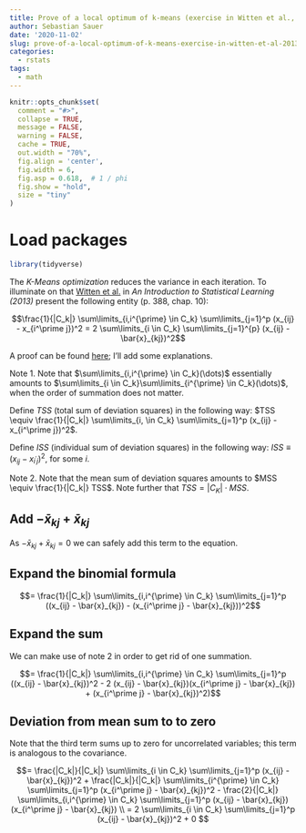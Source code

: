 ```yaml
---
title: Prove of a local optimum of k-means (exercise in Witten et al., 2013)
author: Sebastian Sauer
date: '2020-11-02'
slug: prove-of-a-local-optimum-of-k-means-exercise-in-witten-et-al-2013
categories:
  - rstats
tags:
  - math
---
```




```r
knitr::opts_chunk$set(
  comment = "#>",
  collapse = TRUE,
  message = FALSE,
  warning = FALSE,
  cache = TRUE,
  out.width = "70%",
  fig.align = 'center',
  fig.width = 6,
  fig.asp = 0.618,  # 1 / phi
  fig.show = "hold",
  size = "tiny"
)
```



# Load packages

```r
library(tidyverse)
```


The *K-Means optimization* reduces the variance in each iteration. To illuminate on that [Witten et al.](http://faculty.marshall.usc.edu/gareth-james/ISL/) in *An Introduction to Statistical Learning (2013)* present the following entity (p. 388, chap. 10):



$$\frac{1}{|C_k|} \sum\limits_{i,i^{\prime} \in C_k} \sum\limits_{j=1}^p (x_{ij} - x_{i^\prime j})^2 = 
2 \sum\limits_{i \in C_k} \sum\limits_{j=1}^{p} (x_{ij} - \bar{x}_{kj})^2$$


A proof can be found [here](https://blog.princehonest.com/stat-learning/ch10/1.html); I'll add some explanations.


Note 1. Note that $\sum\limits_{i,i^{\prime} \in C_k}(\dots)$ essentially amounts to 
$\sum\limits_{i \in C_k}\sum\limits_{i^{\prime} \in C_k}(\dots)$, when the order of summation does not matter.

Define $TSS$ (total sum of deviation squares) in the following way: $TSS \equiv \frac{1}{|C_k|} \sum\limits_{i, \in C_k} \sum\limits_{j=1}^p (x_{ij} - x_{i^\prime j})^2$. 

Define $ISS$ (individual sum of deviation squares) in the following way: $ISS \equiv (x_{ij} - x_{i^\prime j})^2$, for some $i$.

Note 2. Note that the mean sum of deviation squares amounts to $MSS \equiv \frac{1}{|C_k|} TSS$. Note further that $TSS = |C_K| \cdot MSS$.


## Add $-\bar{x}_{kj}+ \bar{x}_{kj}$

As $-\bar{x}_{kj}+ \bar{x}_{kj} = 0$ we can safely add this term to the equation.

## Expand the binomial formula

$$= \frac{1}{|C_k|} \sum\limits_{i,i^{\prime} \in C_k} \sum\limits_{j=1}^p ((x_{ij} - \bar{x}_{kj}) - (x_{i^\prime j} - \bar{x}_{kj}))^2$$


##  Expand the sum

We can make use of note 2 in order to get rid of one summation.


$$= \frac{1}{|C_k|} \sum\limits_{i,i^{\prime} \in C_k} \sum\limits_{j=1}^p ((x_{ij} - \bar{x}_{kj})^2 - 2 (x_{ij} - \bar{x}_{kj})(x_{i^\prime j} - \bar{x}_{kj}) + (x_{i^\prime j} - \bar{x}_{kj})^2)$$

## Deviation from mean sum to to zero

Note that the third term sums up to zero for uncorrelated variables; this term is analogous to the covariance.


$$= \frac{|C_k|}{|C_k|} \sum\limits_{i \in C_k} \sum\limits_{j=1}^p (x_{ij} - \bar{x}_{kj})^2 +
  \frac{|C_k|}{|C_k|} \sum\limits_{i^{\prime} \in C_k} \sum\limits_{j=1}^p (x_{i^\prime j} - \bar{x}_{kj})^2 -
  \frac{2}{|C_k|} \sum\limits_{i,i^{\prime} \in C_k} \sum\limits_{j=1}^p (x_{ij} - \bar{x}_{kj})(x_{i^\prime j} - \bar{x}_{kj})
\\
= 2 \sum\limits_{i \in C_k} \sum\limits_{j=1}^p (x_{ij} - \bar{x}_{kj})^2 + 0
$$




